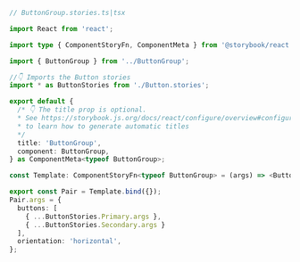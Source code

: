 ```ts
// ButtonGroup.stories.ts|tsx

import React from 'react';

import type { ComponentStoryFn, ComponentMeta } from '@storybook/react';

import { ButtonGroup } from '../ButtonGroup';

//👇 Imports the Button stories
import * as ButtonStories from './Button.stories';

export default {
  /* 👇 The title prop is optional.
  * See https://storybook.js.org/docs/react/configure/overview#configure-story-loading
  * to learn how to generate automatic titles
  */
  title: 'ButtonGroup',
  component: ButtonGroup,
} as ComponentMeta<typeof ButtonGroup>;

const Template: ComponentStoryFn<typeof ButtonGroup> = (args) => <ButtonGroup {...args} />;

export const Pair = Template.bind({});
Pair.args = {
  buttons: [
    { ...ButtonStories.Primary.args },
    { ...ButtonStories.Secondary.args }
  ],
  orientation: 'horizontal',
};
```
